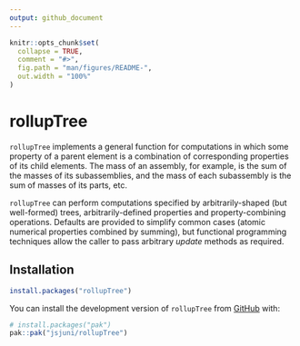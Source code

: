 ```yaml
---
output: github_document
---
```


<!-- README.md is generated from README.Rmd. Please edit that file -->

```r
knitr::opts_chunk$set(
  collapse = TRUE,
  comment = "#>",
  fig.path = "man/figures/README-",
  out.width = "100%"
)
```

# rollupTree

<!-- badges: start -->

<!-- badges: end -->

`rollupTree` implements a general function for computations in which some property of a parent element is a combination of corresponding properties of its child elements. The mass of an assembly, for example, is the sum of the masses of its subassemblies, and the mass of each subassembly is the sum of masses of its parts, etc.

`rollupTree` can perform computations specified by arbitrarily-shaped (but well-formed) trees, arbitrarily-defined properties and property-combining operations. Defaults are provided to simplify common cases (atomic numerical properties combined by summing), but functional programming techniques allow the caller to pass arbitrary *update* methods as required.

## Installation

```r
install.packages("rollupTree")
```

You can install the development version of `rollupTree` from [GitHub](https://github.com/) with:

```r
# install.packages("pak")
pak::pak("jsjuni/rollupTree")
```

